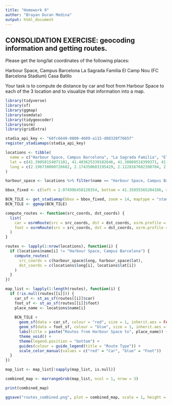 ```yaml
---
title: "Homework 9"
author: "Brayan Duran Medina"
output: html_document
---
```


## CONSOLIDATION EXERCISE: geocoding information and getting routes.
Please get the long/lat coordinates of the following places:

Harbour Space, Campus Barcelona La Sagrada Familia El Camp Nou (FC Barcelona Stadium) Casa Batllo

Your task is to compute de distance by car and foot from Harbour Space to each of the 3 location 
and to visualize that information into a map.

```r
library(tidyverse)
library(sf)
library(ggmap)
library(osmdata)
library(tidygeocoder)
library(osrm)
library(gridExtra)
```

```r
stadia_api_key <- "60fc6640-0800-4609-a115-d08320f7665f"
register_stadiamaps(stadia_api_key)

locations <- tibble(
  name = c("Harbour Space, Campus Barcelona", "La Sagrada Familia", "El Camp Nou", "Casa Batllo"),
  lat = c(41.39058154071101, 41.403625339102646, 41.38089518399371, 41.39169869775547),
  long = c(2.196738000726682, 2.174350603195429, 2.1228167602398784, 2.1649159045942996)
)

harbour_space <- locations %>% filter(name == "Harbour Space, Campus Barcelona")

bbox_fixed <- c(left = 2.074996458120354, bottom = 41.35855565204186, right = 2.2340404052210623, top = 41.41567063398011)

BCN_TILE <- get_stadiamap(bbox = bbox_fixed, zoom = 14, maptype = "stamen_toner_lite", crop = TRUE, messaging = FALSE)
BCN_TILE <- ggmap(BCN_TILE)
```

```r
compute_routes <- function(src_coords, dst_coords) {
  list(
    car = osrmRoute(src = src_coords, dst = dst_coords, osrm.profile = "car"),
    foot = osrmRoute(src = src_coords, dst = dst_coords, osrm.profile = "foot")
  )
}

routes <- lapply(1:nrow(locations), function(i) {
  if (locations$name[i] != "Harbour Space, Campus Barcelona") {
    compute_routes(
      src_coords = c(harbour_space$long, harbour_space$lat),
      dst_coords = c(locations$long[i], locations$lat[i])
    )
  }
})

map_list <- lapply(1:length(routes), function(i) {
  if (!is.null(routes[[i]])) {
    car_sf <- st_as_sf(routes[[i]]$car)
    foot_sf <- st_as_sf(routes[[i]]$foot)
    place_name <- locations$name[i]
    
    BCN_TILE +
      geom_sf(data = car_sf, colour = "red", size = 1, inherit.aes = FALSE) +
      geom_sf(data = foot_sf, colour = "blue", size = 1, inherit.aes = FALSE) +
      labs(title = paste("Routes from Harbour Space to", place_name)) +
      theme_void() +
      theme(legend.position = "bottom") +
      guides(colour = guide_legend(title = "Route Type")) +
      scale_color_manual(values = c("red" = "Car", "blue" = "Foot"))
  }
})

map_list <- map_list[!sapply(map_list, is.null)]

combined_map <- marrangeGrob(map_list, ncol = 1, nrow = 3)

print(combined_map)

ggsave("routes_combined.png", plot = combined_map, scale = 1, height = 36, width = 12, dpi = 300)
```
